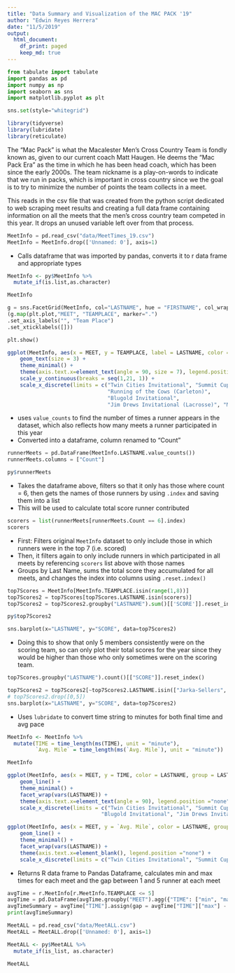 ```yaml
---
title: "Data Summary and Visualization of the MAC PACK '19"
author: "Edwin Reyes Herrera"
date: "11/5/2019"
output: 
  html_document:
    df_print: paged
    keep_md: true
---
```

```python
from tabulate import tabulate
import pandas as pd
import numpy as np
import seaborn as sns
import matplotlib.pyplot as plt

sns.set(style="whitegrid")
```

```r
library(tidyverse)
library(lubridate)
library(reticulate)
```

The "Mac Pack" is what the Macalester Men's Cross Country Team is fondly known as, given to our current coach Matt Haugen. He deems the "Mac Pack Era" as the time in which he has been head coach, which has been since the early 2000s. The team nickname is a play-on-words to indicate that we run in packs, which is important in cross country since we the goal is to try to minimize the number of points the team collects in a meet.

This reads in the csv file that was created from the python script dedicated to web scraping meet results and creating a full data frame containing information on all the meets that the men's cross country team competed in this year. It drops an unused variable left over from that process.

```python
MeetInfo = pd.read_csv("data/MeetTimes_19.csv")
MeetInfo = MeetInfo.drop(['Unnamed: 0'], axis=1)
```

* Calls dataframe that was imported by pandas, converts it to r data frame and appropriate types

```r
MeetInfo <- py$MeetInfo %>%
  mutate_if(is.list,as.character)

MeetInfo
```

```python
g = sns.FacetGrid(MeetInfo, col="LASTNAME", hue = "FIRSTNAME", col_wrap=5)
(g.map(plt.plot,"MEET", "TEAMPLACE", marker=".")
.set_axis_labels("", "Team Place")
.set_xticklabels([]))

plt.show()
```

```r
ggplot(MeetInfo, aes(x = MEET, y = TEAMPLACE, label = LASTNAME, color = LASTNAME)) +
    geom_text(size = 3) +
    theme_minimal() +
    theme(axis.text.x=element_text(angle = 90, size = 7), legend.position ="none") +
    scale_y_continuous(breaks = seq(1,21, 1)) + 
    scale_x_discrete(limits = c("Twin Cities Invitational", "Summit Cup", 
                                "Running of the Cows (Carleton)", 
                                "Blugold Invitational", 
                                "Jim Drews Invitational (Lacrosse)", "MIAC"))
```

* uses `value_counts` to find the number of times a runner appears in the dataset, which also reflects how many meets a runner participated in this year
* Converted into a dataframe, column renamed to "Count"

```python
runnerMeets = pd.DataFrame(MeetInfo.LASTNAME.value_counts())
runnerMeets.columns = ["Count"]
```
```r
py$runnerMeets
```

* Takes the dataframe above, filters so that it only has those where count = 6, then gets the names of those runners by using `.index` and saving them into a list
* This will be used to calculate total score runner contributed

```python
scorers = list(runnerMeets[runnerMeets.Count == 6].index)
scorers
```

* First: Filters original `MeetInfo` dataset to only include those in which runners were in the top 7 (i.e. scored)
* Then, it filters again to only include runners in which participated in all meets by referencing `scorers` list above with those names
* Groups by Last Name, sums the total score they accumulated for all meets, and changes the index into columns using `.reset.index()`

```python
top7Scores = MeetInfo[MeetInfo.TEAMPLACE.isin(range(1,8))]
top7Scores2 = top7Scores[top7Scores.LASTNAME.isin(scorers)]
top7Scores2 = top7Scores2.groupby("LASTNAME").sum()[['SCORE']].reset_index()
```
```r
py$top7Scores2
```

```python
sns.barplot(x="LASTNAME", y="SCORE", data=top7Scores2)
```

* Doing this to show that only 5 members consistently were on the scoring team, so can only plot their total scores for the year since they would be higher than those who only sometimes were on the scoring team.

```python
top7Scores.groupby("LASTNAME").count()[["SCORE"]].reset_index()
```

```python
top7Scores2 = top7Scores2[~top7Scores2.LASTNAME.isin(["Jarka-Sellers", "Peske"])]
# top7Scores2.drop([0,5])
sns.barplot(x="LASTNAME", y="SCORE", data=top7Scores2)
```

* Uses `lubridate` to convert time string to minutes for both final time and avg pace

```r
MeetInfo <- MeetInfo %>%
  mutate(TIME = time_length(ms(TIME), unit = "minute"),
         `Avg. Mile` = time_length(ms(`Avg. Mile`), unit = "minute"))

MeetInfo
```


```r
ggplot(MeetInfo, aes(x = MEET, y = TIME, color = LASTNAME, group = LASTNAME)) + geom_point() +
    geom_line() +
    theme_minimal() +
    facet_wrap(vars(LASTNAME)) +
    theme(axis.text.x=element_text(angle = 90), legend.position ="none") +
    scale_x_discrete(limits = c("Twin Cities Invitational", "Summit Cup", "Running of the Cows (Carleton)",
                              "Blugold Invitational", "Jim Drews Invitational (Lacrosse)", "MIAC"))
```


```r
ggplot(MeetInfo, aes(x = MEET, y = `Avg. Mile`, color = LASTNAME, group = LASTNAME)) + geom_point() +
    geom_line() +
    theme_minimal() +
    facet_wrap(vars(LASTNAME)) +
    theme(axis.text.x=element_blank(), legend.position ="none") +
    scale_x_discrete(limits = c("Twin Cities Invitational", "Summit Cup", "Running of the Cows (Carleton)","Blugold Invitational", "Jim Drews Invitational (Lacrosse)", "MIAC"))
```

* Returns R data frame to Pandas Dataframe, calculates min and max times for each meet and the gap between 1 and 5 runner at each meet

```python
avgTime = r.MeetInfo[r.MeetInfo.TEAMPLACE <= 5]
avgTime = pd.DataFrame(avgTime.groupby("MEET").agg({"TIME": ["min", "max", "mean"]}).reset_index())
avgTimeSummary = avgTime["TIME"].assign(gap = avgTime["TIME"]["max"] - avgTime["TIME"]["min"])
print(avgTimeSummary)
```

```python
MeetALL = pd.read_csv("data/MeetALL.csv")
MeetALL = MeetALL.drop(['Unnamed: 0'], axis=1)
```

```r
MeetALL <- py$MeetALL %>%
  mutate_if(is_list, as.character)

MeetALL
```

